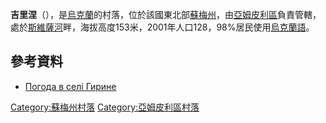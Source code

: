 {{coord|51|54|1|N|34|1|44|E|scale:100000|display=title}}

'''吉里涅'''（{{lang-uk|Гирине}}），是[[烏克蘭|烏克蘭]]的村落，位於該國東北部[[蘇梅州|蘇梅州]]，由[[亞姆皮利區|亞姆皮利區]]負責管轄，處於[[斯維薩河|斯維薩河]]畔，海拔高度153米，2001年人口128，98%居民使用[[烏克蘭語|烏克蘭語]]。

==參考資料==
* [http://weather.in.ua/ua/symskaja/5073 Погода в селі Гирине] {{Wayback|url=http://weather.in.ua/ua/symskaja/5073 |date=20160305221641 }}

{{DEFAULTSORT:Гирине}}

[[Category:蘇梅州村落|Category:蘇梅州村落]]
[[Category:亞姆皮利區村落|Category:亞姆皮利區村落]]


{{Sumy-geo-stub}}
